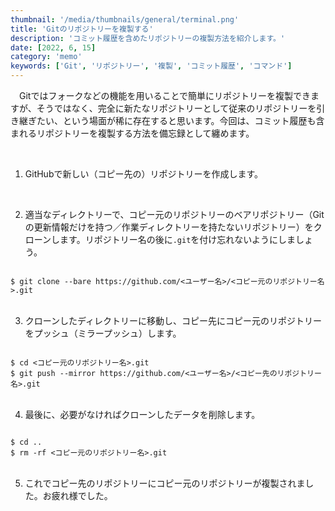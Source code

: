 ```yaml
---
thumbnail: '/media/thumbnails/general/terminal.png'
title: 'Gitのリポジトリーを複製する'
description: 'コミット履歴を含めたリポジトリーの複製方法を紹介します。'
date: [2022, 6, 15]
category: 'memo'
keywords: ['Git', 'リポジトリー', '複製', 'コミット履歴', 'コマンド']
---
```


　Gitではフォークなどの機能を用いることで簡単にリポジトリーを複製できますが、そうではなく、完全に新たなリポジトリーとして従来のリポジトリーを引き継ぎたい、という場面が稀に存在すると思います。今回は、コミット履歴も含まれるリポジトリーを複製する方法を備忘録として纏めます。

<br />

1. GitHubで新しい（コピー先の）リポジトリーを作成します。

<br />

2. 適当なディレクトリーで、コピー元のリポジトリーのベアリポジトリー（Gitの更新情報だけを持つ／作業ディレクトリーを持たないリポジトリー）をクローンします。リポジトリー名の後に`.git`を付け忘れないようにしましょう。

<Code type='Bash'>
&#036; git clone --bare https://github.com/<ST type={['yellow_tc']}>&lt;ユーザー名&gt;</ST>/<ST type={['aqua_tc']}>&lt;コピー元のリポジトリー名&gt;</ST>.git
</Code>

<br />

3. クローンしたディレクトリーに移動し、コピー先にコピー元のリポジトリーをプッシュ（ミラープッシュ）します。

<Code type='Bash'>
&#036; cd <ST type={['aqua_tc']}>&lt;コピー元のリポジトリー名&gt;</ST>.git
&#036; git push --mirror https://github.com/<ST type={['yellow_tc']}>&lt;ユーザー名&gt;</ST>/<ST type={['lime_tc']}>&lt;コピー先のリポジトリー名&gt;</ST>.git
</Code>

<br />

4. 最後に、必要がなければクローンしたデータを削除します。

<Code type='Bash'>
&#036; cd ..
&#036; rm -rf <ST type={['aqua_tc']}>&lt;コピー元のリポジトリー名&gt;</ST>.git
</Code>

<br />

5. これでコピー先のリポジトリーにコピー元のリポジトリーが複製されました。お疲れ様でした。
